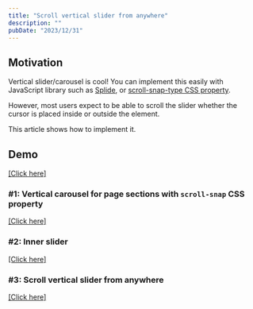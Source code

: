```yaml
---
title: "Scroll vertical slider from anywhere"
description: ""
pubDate: "2023/12/31"
---
```


## Motivation

Vertical slider/carousel is cool!
You can implement this easily with JavaScript library such as [Splide](https://splidejs.com/), or [scroll-snap-type CSS property](https://developer.mozilla.org/en-US/docs/Web/CSS/scroll-snap-type).

However, most users expect to be able to scroll the slider whether the cursor is placed inside or outside the element.

This article shows how to implement it.

## Demo

[\[Click here\]](/scrap/demo/vertical-slider-03)

### #1: Vertical carousel for page sections with `scroll-snap` CSS property

[\[Click here\]](/scrap/demo/vertical-slider-01)

### #2: Inner slider

[\[Click here\]](/scrap/demo/vertical-slider-02)

### #3: Scroll vertical slider from anywhere

[\[Click here\]](/scrap/demo/vertical-slider-03)

